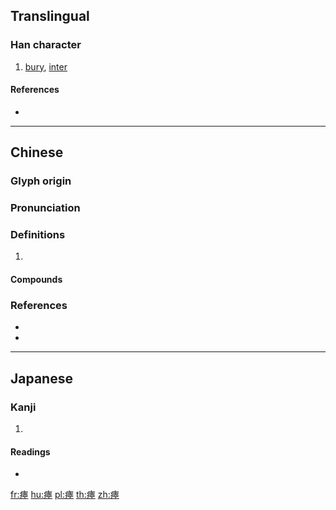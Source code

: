 {{character info/new}}
{{also|瘗}}
==Translingual==

===Han character===
{{Han char|rn=104|rad=疒|as=10|sn=15|four=00114|canj=KKOG}}

# [[bury]], [[inter]]

====References====
* {{Han ref|kx=0778.020|dkj=22395|dj=1188.020|hdz=42688.090|uh=761E|ud=30238|bh=E6B0|bd=59056}}

----

==Chinese==
{{zh-forms|s=瘗}}

===Glyph origin===
{{Han etym}}

===Pronunciation===
{{zh-pron
|m=yì
|c=ji3,ai3
|mc=y
|oc=y
|cat=
}}

===Definitions===
{{zh-hanzi}}

# {{rfdef|zh}}

====Compounds====
{{zh-der|瘞鶴銘|瘞埋|瘞薶|瘞錢|瘞玉埋香}}

===References===
* {{R:twedu|B02785}}
* {{R:yue:mfccd}}

----

==Japanese==

===Kanji===
{{ja-kanji|grade=|rs=疒10}}

# {{defn|lang=ja|sort=疒10}}

====Readings====
* {{ja-readings|on=[[えい]] (ei)|kun=[[うずめる]] (uzumeru)|nanori=}}

[[fr:瘞]]
[[hu:瘞]]
[[pl:瘞]]
[[th:瘞]]
[[zh:瘞]]